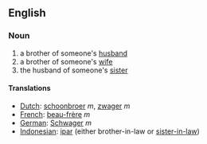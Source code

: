 ==English==
===Noun===
#a brother of someone's [[husband]]
#a brother of someone's [[wife]]
#the husband of someone's [[sister]]
====Translations====
*[[Dutch]]: [[schoonbroer]] ''m'', [[zwager]] ''m''
*[[French]]: [[beau-frère]] ''m''
*[[German]]: [[Schwager]] ''m''
*[[Indonesian]]: [[ipar]] (either brother-in-law or [[sister-in-law]])